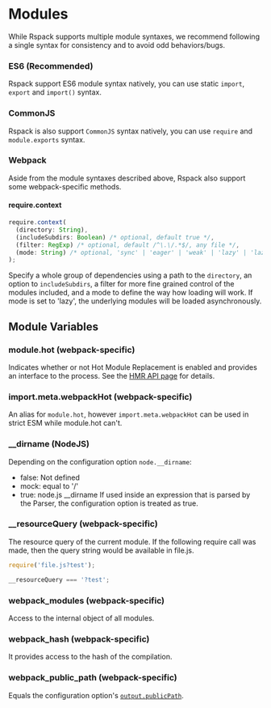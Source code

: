 
<WebpackLicense from="['https://webpack.js.org/api/module-methods/', 'https://webpack.js.org/api/module-variables/']" />

# Modules

While Rspack supports multiple module syntaxes, we recommend following a single syntax for consistency and to avoid odd behaviors/bugs.

### ES6 (Recommended)

Rspack support ES6 module syntax natively, you can use static `import`, `export` and `import()` syntax.

### CommonJS

Rspack is also support `CommonJS` syntax natively, you can use `require` and `module.exports` syntax.

### Webpack

Aside from the module syntaxes described above, Rspack also support some webpack-specific methods.

#### require.context

```ts
require.context(
  (directory: String),
  (includeSubdirs: Boolean) /* optional, default true */,
  (filter: RegExp) /* optional, default /^\.\/.*$/, any file */,
  (mode: String) /* optional, 'sync' | 'eager' | 'weak' | 'lazy' | 'lazy-once', default 'sync' */
);
```

Specify a whole group of dependencies using a path to the `directory`, an option to `includeSubdirs`, a filter for more fine grained control of the modules included, and a mode to define the way how loading will work.
If mode is set to 'lazy', the underlying modules will be loaded asynchronously.

## Module Variables

### module.hot (webpack-specific)

Indicates whether or not Hot Module Replacement is enabled and provides an interface to the process. See the [HMR API page](/api/hmr) for details.

### import.meta.webpackHot (webpack-specific)

An alias for `module.hot`, however `import.meta.webpackHot` can be used in strict ESM while module.hot can't.

### \_\_dirname (NodeJS)

Depending on the configuration option `node.__dirname`:

- false: Not defined
- mock: equal to '/'
- true: node.js \_\_dirname
  If used inside an expression that is parsed by the Parser, the configuration option is treated as true.

### \_\_resourceQuery (webpack-specific)

The resource query of the current module. If the following require call was made, then the query string would be available in file.js.

```ts
require('file.js?test');
```

```ts title="file.js"
__resourceQuery === '?test';
```

### webpack_modules (webpack-specific)

Access to the internal object of all modules.

### webpack_hash (webpack-specific)

It provides access to the hash of the compilation.

### webpack_public_path (webpack-specific)

Equals the configuration option's [`output.publicPath`](/config/output#outputpublicpath).
